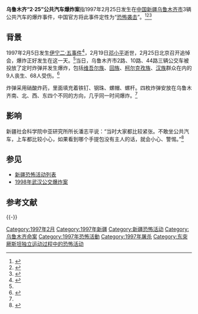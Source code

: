 '''乌鲁木齐“2·25”公共汽车爆炸案'''指1997年2月25日发生在[[中国|中国]][[新疆|新疆]][[乌鲁木齐市|乌鲁木齐市]]3辆公共汽车的爆炸事件，中国官方将此事件定性为“[[恐怖袭击|恐怖袭击]]”。<ref name="再袭">{{Cite web |url=http://jishi.xooob.com/zz/20097/383419_1074436.html |title=1997：爆炸再袭乌鲁木齐 |accessdate=2014-01-02 |archive-date=2014-01-02 |archive-url=https://web.archive.org/web/20140102193817/http://jishi.xooob.com/zz/20097/383419_1074436.html |dead-url=yes }}</ref><ref>{{Cite web|title=国务院新闻办发文《“东突”恐怖势力难脱罪责》|url=http://news.sohu.com/74/76/news147717674.shtml|accessdate=2020-12-12|author=|date=|format=|work=|publisher=[[搜狐|搜狐]]|language=|archive-date=2020-08-08|archive-url=https://web.archive.org/web/20200808205606/http://news.sohu.com/74/76/news147717674.shtml|dead-url=no}}</ref><ref>{{Cite web|title=新疆和田一派出所遭袭|url=http://news.ifeng.com/mainland/special/hetianpaichusuozaoxi/|accessdate=2020-12-12|author=|date=|format=|work=|publisher=[[凤凰网|凤凰网]]|language=|archive-date=2014-03-05|archive-url=https://web.archive.org/web/20140305214904/http://news.ifeng.com/mainland/special/hetianpaichusuozaoxi/|dead-url=no}}</ref>

== 背景 ==
1997年2月5日发生[[伊宁二·五事件|伊宁二·五事件]]<ref>{{Cite web |url=http://zjmo.ifeng.com/news/zhuanti/xjbl/zl/news?ch=rj_bd_rz&aid=64117520&vt=5 |title=1997 “2·5骚乱”重创伊宁 |accessdate=2014-01-02 |archive-date=2016-03-04 |archive-url=https://web.archive.org/web/20160304102525/http://zjmo.ifeng.com/news/zhuanti/xjbl/zl/news?ch=rj_bd_rz&aid=64117520&vt=5 |dead-url=no }}</ref>，2月19日[[邓小平|邓小平]]逝世，2月25日北京召开追悼会，爆炸正好发生在这一天。<ref name="再袭"/>当日，乌鲁木齐市2路、10路、44路三辆公交车被投放了定时炸弹并发生爆炸，包括[[维吾尔族|维吾尔族]]、[[回族|回族]]、[[柯尔克孜族|柯尔克孜族]]、[[汉族|汉族]]群众在内的9人丧生、68人受伤。<ref>{{cite web|title=圣火抵达前夕 新疆乌鲁木齐外松内紧|url=http://www.zaobao.com/special/feature/story20080614-28826|publisher=联合早报|accessdate=2014-04-28|archive-date=2019-08-21|archive-url=https://web.archive.org/web/20190821150815/https://www.zaobao.com.sg/special/feature/story20080614-28826|dead-url=no}}</ref> 

炸弹采用硝酸炸药，里面填充着铁钉、钢珠、螺帽、螺杆。四枚炸弹安放在乌鲁木齐南、北、西、东四个不同的方向，几乎同一时间爆炸。<ref name="再袭"/>

== 影响 ==
新疆社会科学院中亚研究所所长潘志平说：“当时大家都比较紧张。不敢坐公共汽车，上车都比较小心，如果看到哪个手提包没有主人的话，就会小心、警惕。”<ref>{{Cite web |url=http://news.qq.com/a/20070111/001350.htm |title=中国反击东突十七年 新疆曾遭遇暴力恐怖高峰 |accessdate=2014-01-02 |archive-date=2018-06-28 |archive-url=https://web.archive.org/web/20180628072524/https://news.qq.com/a/20070111/001350.htm |dead-url=no }}</ref>

==参见==
* [[新疆恐怖活動列表|新疆恐怖活动列表]]
*[[1998年武汉公交爆炸案|1998年武汉公交爆炸案]]

== 参考文献 ==
{{Reflist|2}}

{{-}}
{{新疆维吾尔自治区暴力恐怖活动和反恐行动|江}}
[[Category:1997年2月|Category:1997年2月]]
[[Category:1997年新疆|Category:1997年新疆]]
[[Category:新疆恐怖活动|Category:新疆恐怖活动]]
[[Category:乌鲁木齐命案|Category:乌鲁木齐命案]]
[[Category:1997年恐怖活動|Category:1997年恐怖活動]]
[[Category:1997年屠杀|Category:1997年屠杀]]
[[Category:东突厥斯坦独立运动过程中的恐怖活动|Category:东突厥斯坦独立运动过程中的恐怖活动]]